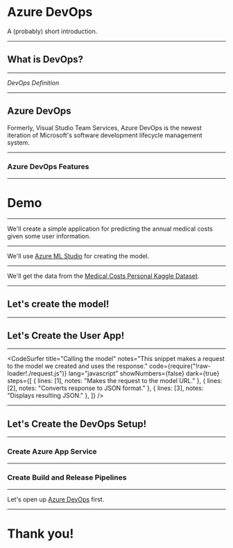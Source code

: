 
# Azure DevOps
A (probably) short introduction.

---

## What is DevOps?

---

*DevOps Definition*

---

## Azure DevOps
Formerly, Visual Studio Team Services, Azure DevOps is the newest iteration of Microsoft's software development lifecycle management system.

---

### Azure DevOps Features

---

# Demo

---

We'll create a simple application for predicting the annual medical costs given some user information.

---

We'll use [Azure ML Studio](https://studio.azureml.net/) for creating the model.

---

We'll get the data from the [Medical Costs Personal Kaggle Dataset](https://www.kaggle.com/mirichoi0218/insurance).

---

## Let's create the model!

---

## Let's Create the User App!

---

<CodeSurfer
  title="Calling the model"
  notes="This snippet makes a request to the model we created and uses the response."
  code={require("!raw-loader!./request.js")}
  lang="javascript"
  showNumbers={false}
  dark={true}
  steps={[
    { lines: [1], notes: "Makes the request to the model URL." },
    { lines: [2], notes: "Converts response to JSON format." },
    { lines: [3], notes: "Displays resulting JSON." },
  ]}
/>

---

## Let's Create the DevOps Setup!

---

### Create Azure App Service

---

### Create Build and Release Pipelines

---

Let's open up [Azure DevOps](johnpaulada.visualstudio.com) first.

---

# Thank you!